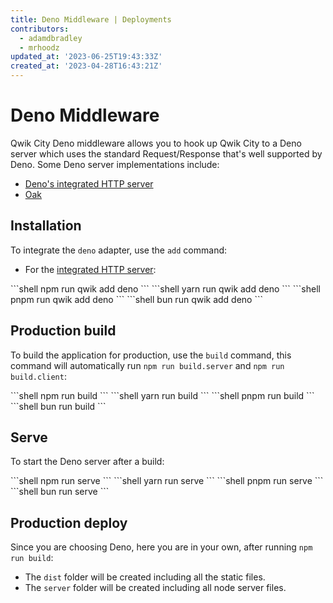 ```yaml
---
title: Deno Middleware | Deployments
contributors:
  - adamdbradley
  - mrhoodz
updated_at: '2023-06-25T19:43:33Z'
created_at: '2023-04-28T16:43:21Z'
---
```



# Deno Middleware

Qwik City Deno middleware allows you to hook up Qwik City to a Deno server which uses the standard Request/Response that's well supported by Deno. Some Deno server implementations include:

- [Deno's integrated HTTP server](https://deno.com/manual/examples/http_server)
- [Oak](https://oakserver.github.io/oak/)

## Installation

To integrate the `deno` adapter, use the `add` command:

- For the [integrated HTTP server](https://deno.com/manual/examples/http_server):

<PackageManagerTabs>
  <span q:slot="npm">
```shell
npm run qwik add deno
```
  </span>
  <span q:slot="yarn">
```shell
yarn run qwik add deno
```
  </span>
  <span q:slot="pnpm">
```shell
pnpm run qwik add deno
```
  </span>
  <span q:slot="bun">
```shell
bun run qwik add deno
```
  </span>
</PackageManagerTabs>

## Production build

To build the application for production, use the `build` command, this command will automatically run `npm run build.server` and `npm run build.client`:

<PackageManagerTabs>
  <span q:slot="npm">
```shell
npm run build
```
  </span>
  <span q:slot="yarn">
```shell
yarn run build
```
  </span>
  <span q:slot="pnpm">
```shell
pnpm run build
```
  </span>
  <span q:slot="bun">
```shell
bun run build
```
  </span>
</PackageManagerTabs>

## Serve

To start the Deno server after a build:

<PackageManagerTabs>
  <span q:slot="npm">
```shell
npm run serve
```
  </span>
  <span q:slot="yarn">
```shell
yarn run serve
```
  </span>
  <span q:slot="pnpm">
```shell
pnpm run serve
```
  </span>
  <span q:slot="bun">
```shell
bun run serve
```
  </span>
</PackageManagerTabs>

## Production deploy

Since you are choosing Deno, here you are in your own, after running `npm run build`:

- The `dist` folder will be created including all the static files.
- The `server` folder will be created including all node server files.
